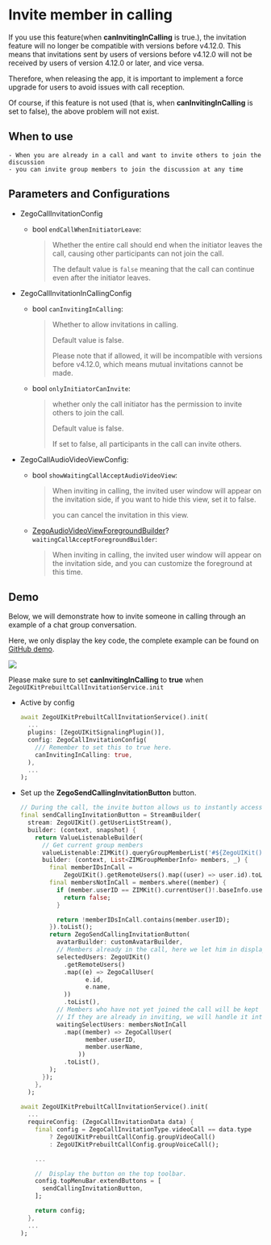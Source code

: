# Invite member in calling

<Warning title="Incompatible with older versions">

If you use this feature(when **canInvitingInCalling** is true.), the invitation feature will no longer be compatible with versions before v4.12.0. This means that invitations sent by users of versions before v4.12.0 will not be received by users of version 4.12.0 or later, and vice versa.

Therefore, when releasing the app, it is important to implement a force upgrade for users to avoid issues with call reception.

Of course, if this feature is not used (that is, when **canInvitingInCalling** is set to false), the above problem will not exist.
</Warning>

## When to use
    
    - When you are already in a call and want to invite others to join the discussion
    - you can invite group members to join the discussion at any time

## Parameters and Configurations

- ZegoCallInvitationConfig

  - bool `endCallWhenInitiatorLeave`:

    >  Whether the entire call should end when the initiator leaves the call, causing other participants can not join the call.
    >
    >  The default value is `false` meaning that the call can continue even after the initiator leaves.

- ZegoCallInvitationInCallingConfig

  -  bool `canInvitingInCalling`:
      
      >  Whether to allow invitations in calling.   
      >
      >  Default value is false.   
      >
      >  Please note that if allowed, it will be incompatible with versions before v4.12.0, which means mutual invitations cannot be made.

  - bool `onlyInitiatorCanInvite`:

      >  whether only the call initiator has the permission to invite others to join the call.   
      >
      >  Default value is false.   
      >
      >  If set to false, all participants in the call can invite others.

- ZegoCallAudioVideoViewConfig:

  - bool `showWaitingCallAcceptAudioVideoView`:
    > When inviting in calling, the invited user window will appear on the invitation side, if you want to hide this view, set it to false.
    >
    > you can cancel the invitation in this view.

  - [ZegoAudioVideoViewForegroundBuilder](https://pub.dev/documentation/zego_uikit_prebuilt_call/latest/zego_uikit_prebuilt_call/ZegoAudioVideoViewForegroundBuilder.html)?`waitingCallAcceptForegroundBuilder`:

    > When inviting in calling, the invited user window will appear on the invitation side, and you can customize the foreground at this time.

## Demo

Below, we will demonstrate how to invite someone in calling through an example of a chat group conversation.

Here, we only display the key code, the complete example can be found on [GitHub demo](https://github.com/ZEGOCLOUD/zego_inapp_chat_uikit_example_flutter/tree/master/basic_demo).

<Frame width="480" height="auto" caption="">
  <img src="https://storage.zego.im/sdk-doc/Pics/ZegoUIKit/Flutter/call/group_chat_call_example.gif" />
</Frame>

<Check title="Check">Please make sure to set **canInvitingInCalling** to **true** when `ZegoUIKitPrebuiltCallInvitationService.init`</Check>

- Active by config

  ```dart {6}
  await ZegoUIKitPrebuiltCallInvitationService().init(
    ...
    plugins: [ZegoUIKitSignalingPlugin()],
    config: ZegoCallInvitationConfig(
      /// Remember to set this to true here.
      canInvitingInCalling: true,
    ),
    ...
  );
  ```

- Set up the **ZegoSendCallingInvitationButton** button.

  ```dart {18-36,50-53}
  // During the call, the invite button allows us to instantly access current group members who have not yet joined the call, and display them for selection in the list.
  final sendCallingInvitationButton = StreamBuilder(
    stream: ZegoUIKit().getUserListStream(),
    builder: (context, snapshot) {
      return ValueListenableBuilder(
        // Get current group members
        valueListenable:ZIMKit().queryGroupMemberList('#${ZegoUIKit().getRoom().id}'),
        builder: (context, List<ZIMGroupMemberInfo> members, _) {
          final memberIDsInCall =
              ZegoUIKit().getRemoteUsers().map((user) => user.id).toList();
          final membersNotInCall = members.where((member) {
            if (member.userID == ZIMKit().currentUser()!.baseInfo.userID) {
              return false;
            }

            return !memberIDsInCall.contains(member.userID);
          }).toList();
          return ZegoSendCallingInvitationButton(
            avatarBuilder: customAvatarBuilder,
            // Members already in the call, here we let him in display mode.
            selectedUsers: ZegoUIKit()
              .getRemoteUsers()
              .map((e) => ZegoCallUser(
                    e.id,
                    e.name,
              ))
              .toList(),
            // Members who have not yet joined the call will be kept in an optional state. 
            // If they are already in inviting, we will handle it internally.
            waitingSelectUsers: membersNotInCall
              .map((member) => ZegoCallUser(
                    member.userID,
                    member.userName,
                  ))
              .toList(),
          );
        });
      },
    );
    
  await ZegoUIKitPrebuiltCallInvitationService().init(
    ...
    requireConfig: (ZegoCallInvitationData data) {
      final config = ZegoCallInvitationType.videoCall == data.type
          ? ZegoUIKitPrebuiltCallConfig.groupVideoCall()
          : ZegoUIKitPrebuiltCallConfig.groupVoiceCall();

      ... 

      //  Display the button on the top toolbar.
      config.topMenuBar.extendButtons = [
        sendCallingInvitationButton,
      ];

      return config;
    },
    ...
  );
  ```